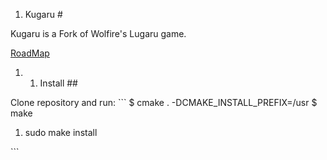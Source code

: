 # Kugaru #

Kugaru is a Fork of Wolfire's Lugaru game.

[[RoadMap|RoadMap]]

## Install ##

Clone repository and run:
```
$ cmake . -DCMAKE_INSTALL_PREFIX=/usr
$ make
# sudo make install
```


